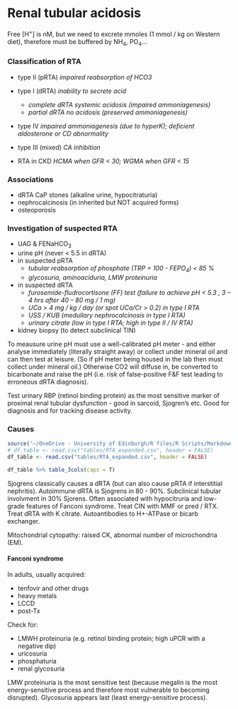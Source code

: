 # Renal tubular acidosis

Free [H^+^] is nM, but we need to excrete mmoles (1 mmol / kg on Western diet), therefore must be buffered by NH~4~, PO~4~...

### Classification of RTA  

+  type II (pRTA) *impaired reabsorption of HCO3*  


+  type I (dRTA) *inability to secrete acid* 
    +  *complete dRTA systemic acidosis (impaired ammoniagenesis)* 
    +  *partial dRTA no acidosis (preserved ammoniagenesis)*  

    
+  type IV *impaired ammoniagenesis (due to hyperK); deficient aldosterone or CD abnormality*  


+  type III (mixed) *CA inhibition*  


+  RTA in CKD *HCMA when GFR \< 30; WGMA when GFR \< 15*  

### Associations

- dRTA CaP stones (alkaline urine, hypocitraturia)  
- nephrocalcinosis (in inherited but NOT acquired forms)  
- osteoporosis  

### Investigation of suspected RTA

+  UAG & FENaHCO~3~  
+  urine pH (never \< 5.5 in dRTA)  
+  in suspected pRTA 
    +  *tubular reabsorption of phosphate (TRP = 100 - FEPO~4~) \< 85 %* 
    +  *glycosuria, aminoaciduria, LMW proteinuria*  
+  in suspected dRTA 
    +  *furosemide-fludrocortisone (FF) test (failure to achieve pH \< 5.3 , 3 -- 4 hrs after 40 -- 80 mg / 1 mg)* 
    +  *UCa \> 4 mg / kg / day (or spot UCa/Cr \> 0.2) in type I RTA* 
    +  *USS / KUB (medullary nephrocalcinosis in type I RTA)* 
    +  *urinary citrate (low in type I RTA; high in type II / IV RTA)*  
+  kidney biopsy (to detect subclinical TIN)  
    
To meausure urine pH must use a well-calibrated pH meter - and either analyse immediately (literally straight away) or collect under mineral oil and can then test at leisure.  (So if pH meter being housed in the lab then must collect under mineral oil.)  Otherwise CO2 will diffuse in, be converted to bicarbonate and raise the pH (i.e. risk of false-positive F&F test leading to erroneous dRTA diagnosis).  

Test urinary RBP (retinol binding protein) as the most sensitive marker of proximal renal tubular dysfunction - good in sarcoid, Sjogren's etc.  Good for diagnosis and for tracking disease activity.  


### Causes

<!-- +  pRTA (isolated)  -->
<!--     +  inherited  -->
<!--     +  acquired *topiramate*   -->


<!-- +  pRTA (with Fanconi)  -->
<!--     +  inherited *NBCe1A (AR with ocular abnormalities)*  -->
<!--     +  metabolic *Wilson's, cystinosis, fructose intolerance, Dent's, mitochondrial cytopathies*  -->
<!--     +  dysproteinaemia *myeloma, LCDD, LCFS is κ in 96 %, amyloid*  -->
<!--     +  tubulointerstitial *interstitial nephritis (inc. Sjogren's), allograft rejection*  -->
<!--     +  drugs *(Abx / cART)* *tenofovir, lamivudine, aminoglycosides, outdated tetracyclines*  -->
<!--     +  drugs *(other) cisplatin, valproate, lenalinomide*  -->
<!--     +  toxins *Pb, Hg, Cd, aristolochic acid*   -->


<!-- +  dRTA  -->
<!--     +  inherited *AEI (AR), H-ATPase B1 (AR with SNHL), H-ATPase A4 (AR)*  -->
<!--     +  tubulointerstitial *chronic pyelonephritis, chronic TIN, obstructive uropathy, sickle cell, rejection*  -->
<!--     +  autoimmune *hypergammaglobulinaemia, SLE, Sjogren's, chronic active hepatitis, PBC*  -->
<!--     +  drugs *Li^+^, amphoterecin, toluene*  -->
<!--     +  nephrocalcinosis *hyperPTH, idiopathic hypercalciuria, MSK*   -->


<!-- +  type IV  -->
<!--     +  low renin *DM, NSAIDs, CNIs, β--*  -->
<!--     +  high renin *Addisons, CAH, ACEi, ARB, heparin, ketoconazole*  -->
<!--     +  abnormal CD *TIN, spiro, amiloride, trimethoprim*   -->


<!-- +  type III  -->
<!--     +  inherited *CAII (AR with osteopetrosis / cerebral calcification)*  -->
<!--     +  acquired *topiramate (CA inhibition)*   -->

```r
source('~/OneDrive - University of Edinburgh/R files/R Scripts/Markdown_tables.R')
# df_table <- read.csv("tables/RTA_expanded.csv", header = FALSE)
df_table <- read.csv("tables/RTA_expanded.csv", header = FALSE)

df_table %>% table_3cols(caps = T)

```

Sjogrens classically causes a dRTA (but can also cause pRTA if interstitial nephritis).  Autoimmune dRTA is Sjogrens in 80 - 90%.  Subclinical tubular involvment in 30% Sjorens.  Often associated with hypocitruria and low-grade features of Fanconi syndrome.  Treat CIN with MMF or pred / RTX.  Treat dRTA with K citrate.  Autoantibodies to H+-ATPase or bicarb exchanger.  


Mitochondrial cytopathy: raised CK, abnormal number of microchondria (EM).

<!-- ### Treatment -->

<!-- +  K citrate  -->
<!-- +  +/- NaHCO~3~  -->

#### Fanconi syndrome

In adults, usually acquired:

- tenfovir and other drugs  
- heavy metals  
- LCCD  
- post-Tx  


Check for:

- LMWH proteinuria (e.g. retinol binding protein; high uPCR with a negative dip)  
- uricosuria  
- phosphaturia  
- renal glycosuria  

LMW proteinuria is the most sensitive test (because megalin is the most energy-sensitive process and therefore most vulnerable to becoming disrupted).  Glycosuria appears last (least energy-sensitive process).    
